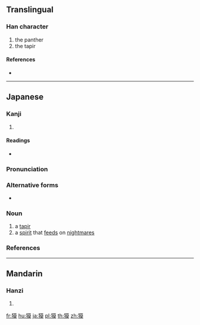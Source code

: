 ==Translingual==

===Han character===
{{Han char|rn=94|rad=犬|as=11|sn=14|four=|canj=KHTAK}}

# the panther
# the tapir

====References====
* {{Han ref|kx=0717.300|dkj=20638|dj=1129.080|hdz=21362.040|uh=734F|ud=29519}}

----

==Japanese==

===Kanji===
{{ja-kanji|grade=|rs=犬11}}

# {{defn|lang=ja|sort=犬11}}

====Readings====
* {{ja-readings|kanon=[[ばく]] (baku)|goon=[[みゃく]] (myaku)}}

===Pronunciation===
{{wikipedia|バク|lang=ja}}
{{wikipedia|Baku (spirit)}}
{{ja-kanjitab|ばく|yomi=o}}
{{ja-pron|ばく|acc=a|acc_ref=NHK,DJR|y=ko}}

===Alternative forms===
* {{ja-l|貘}}

===Noun===
{{ja-noun|ばく|バク}}

# a [[tapir]]
# a [[spirit]] that [[feed]]s on [[nightmare]]s

===References===
<references/>

{{topics|ja|Odd-toed ungulates|Mythological creatures|Japanese mythology|sort=はく'}}

----

==Mandarin==

===Hanzi===
{{cmn-hanzi|pin=[[mú]] ([[mu2]])|wg=mu<sup>2</sup>}}

# {{defn|lang=cmn|sort=犬11}}

[[fr:獏]]
[[hu:獏]]
[[ja:獏]]
[[pl:獏]]
[[th:獏]]
[[zh:獏]]